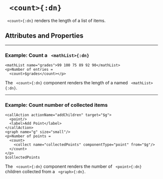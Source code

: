 

# ` <count>{:dn}`

` <count>{:dn}` renders the length of a list of items.


## Attributes and Properties 
 <AttrDisplay name='count'/> 
 <PropDisplay name='count'/>


---

### Example: Count a ` <mathList>{:dn}`


```doenet-editor-horiz
<mathList name="grades">99 100 75 89 92 90</mathList>
<p>Number of entries = 
  <count>$grades</count></p>
```



The ` <count>{:dn}` component renders the length of a named ` <mathList>{:dn}`.



---

### Example: Count number of collected items


```doenet-editor-horiz
<callAction actionName="addChildren" target="$g">
  <point/>
  <label>Add Point</label>
</callAction>
<graph name="g" size="small"/>
<p>Number of points = 
  <count>
    <collect name="collectedPoints" componentType="point" from="$g"/>
  </count>
</p>
$collectedPoints
```



The ` <count>{:dn}` component renders the number of ` <point>{:dn}` children collected from a ` <graph>{:dn}`.


